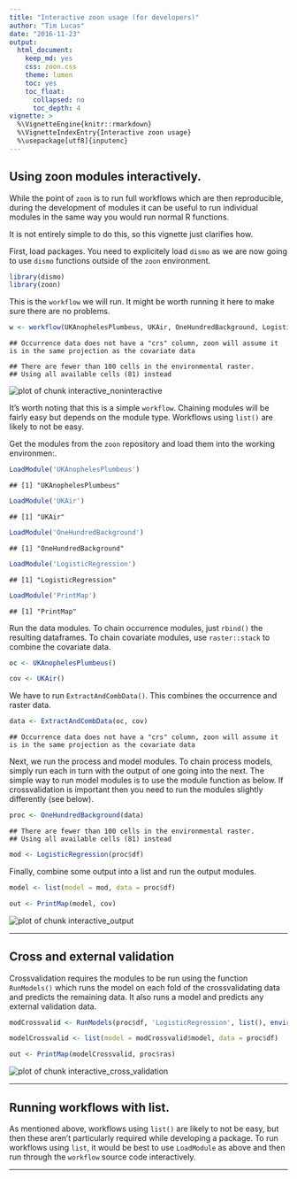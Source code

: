 ---
title: "Interactive zoon usage (for developers)"
author: "Tim Lucas"
date: "2016-11-23"
output:
  html_document:
    keep_md: yes
    css: zoon.css
    theme: lumen
    toc: yes
    toc_float:
      collapsed: no
      toc_depth: 4
vignette: >
  %\VignetteEngine{knitr::rmarkdown}
  %\VignetteIndexEntry{Interactive zoon usage}
  %\usepackage[utf8]{inputenc}
---



## Using zoon modules interactively.

While the point of `zoon` is to run full workflows which are then reproducible, during the development of modules it can be useful to run individual modules in the same way you would run normal R functions. 

It is not entirely simple to do this, so this vignette just clarifies how. 

First, load packages. You need to explicitely load `dismo` as we are now going to use `dismo` functions outside of the `zoon` environment.

```r
library(dismo)
library(zoon)
```

This is the `workflow` we will run. It might be worth running it here to make sure there are no problems. 

```r
w <- workflow(UKAnophelesPlumbeus, UKAir, OneHundredBackground, LogisticRegression, PrintMap)
```

```
## Occurrence data does not have a "crs" column, zoon will assume it is in the same projection as the covariate data
```

```
## There are fewer than 100 cells in the environmental raster.
## Using all available cells (81) instead
```

<img src="interactive_noninteractive-1.png" title="plot of chunk interactive_noninteractive" alt="plot of chunk interactive_noninteractive" style="display:block; margin: auto" style="display: block; margin: auto;" />

It's worth noting that this is a simple `workflow`. Chaining modules will be fairly easy but depends on the module type. Workflows using `list()` are likely to not be easy. 

Get the modules from the `zoon` repository and load them into the working environmen:.

```r
LoadModule('UKAnophelesPlumbeus')
```

```
## [1] "UKAnophelesPlumbeus"
```

```r
LoadModule('UKAir')
```

```
## [1] "UKAir"
```

```r
LoadModule('OneHundredBackground')
```

```
## [1] "OneHundredBackground"
```

```r
LoadModule('LogisticRegression')
```

```
## [1] "LogisticRegression"
```

```r
LoadModule('PrintMap')
```

```
## [1] "PrintMap"
```
 
Run the data modules. To chain occurrence modules, just `rbind()` the resulting dataframes. To chain covariate modules, use `raster::stack` to combine the covariate data.

```r
oc <- UKAnophelesPlumbeus()

cov <- UKAir()
```

We have to run `ExtractAndCombData()`. This combines the occurrence and raster data.

```r
data <- ExtractAndCombData(oc, cov)
```

```
## Occurrence data does not have a "crs" column, zoon will assume it is in the same projection as the covariate data
```

Next, we run the process and model modules. To chain process models, simply run each in turn with the output of one going into the next. The simple way to run model modules is to use the module function as below. If crossvalidation is important then you need to run the modules slightly differently (see below).

```r
proc <- OneHundredBackground(data)
```

```
## There are fewer than 100 cells in the environmental raster.
## Using all available cells (81) instead
```

```r
mod <- LogisticRegression(proc$df)
```

Finally, combine some output into a list and run the output modules.

```r
model <- list(model = mod, data = proc$df)

out <- PrintMap(model, cov)
```

<img src="interactive_output-1.png" title="plot of chunk interactive_output" alt="plot of chunk interactive_output" style="display:block; margin: auto" style="display: block; margin: auto;" />

<hr>

## Cross and external validation

Crossvalidation requires the modules to be run using the function `RunModels()` which runs the model on each fold of the crossvalidating data and predicts the remaining data. It also runs a model and predicts any external validation data.

```r
modCrossvalid <- RunModels(proc$df, 'LogisticRegression', list(), environment())

modelCrossvalid <- list(model = modCrossvalid$model, data = proc$df)

out <- PrintMap(modelCrossvalid, proc$ras)
```

<img src="interactive_cross_validation-1.png" title="plot of chunk interactive_cross_validation" alt="plot of chunk interactive_cross_validation" style="display:block; margin: auto" style="display: block; margin: auto;" />

<hr>

## Running workflows with list.

As mentioned above, workflows using `list()` are likely to not be easy, but then these aren't particularly required while developing a package. To run workflows using `list`, it would be best to use `LoadModule` as above and then run through the `workflow` source code interactively.

<hr>
